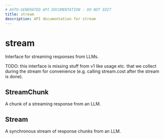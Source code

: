```yaml
---
# AUTO-GENERATED API DOCUMENTATION - DO NOT EDIT
title: stream
description: API documentation for stream
---
```


# stream

Interface for streaming responses from LLMs.

TODO: this interface is missing stuff from v1 like usage etc. that we collect during
the stream for convenience (e.g. calling stream.cost after the stream is done).

## <ApiType type="Alias" path="responses/stream/index" symbolName="StreamChunk" /> StreamChunk

A chunk of a streaming response from an LLM.

## <ApiType type="Class" path="responses/stream/index" symbolName="Stream" /> Stream

A synchronous stream of response chunks from an LLM.

